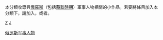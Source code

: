 {{Catnav|頁面分類|人物|人物小作品|各职业人物小作品|軍事人物}}
{{Catnav|頁面分類|人物|各職業人物|軍事人物}}
{{Catnav|頁面分類|人物|各職業人物|各职业人物小作品|軍事人物}}
{{hiddencat}}
本分類收錄與[[俄羅斯軍事|俄羅斯]]（包括[[蘇聯|蘇聯時期]]）軍事人物相關的小作品。若要將條目加入本分類下，請加入'''{{Tl|Russia-mil-bio-stub}}'''，或者'''{{Tl|俄羅斯軍事人物小作品}}'''。

[[category:军事人物小作品|Z]]
[[category:俄罗斯人物小作品|J]]
[[Category:俄罗斯军事人物|]]
